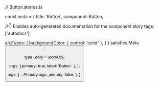 // Button.stories.ts



const meta = {
  title: 'Button',
  component: Button,

  //👇 Enables auto-generated documentation for the component story
  tags: ['autodocs'],

  argTypes: {
    backgroundColor: { control: 'color' },
  }
} satisfies Meta<Button>;

type Story = StoryObj<typeof Button>;

  args: {
    primary: true,
    label: 'Button',
  },
};

  args: {
    ...Primary.args,
    primary: false,
  },
};
